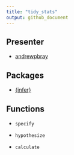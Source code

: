 ```yaml
---
title: "tidy_stats"
output: github_document
---
```


## Presenter

+ [andrewpbray](https://github.com/)

## Packages

+ [{infer}](andrewpbray/infer)

## Functions

+ `specify`

+ `hypothesize`

+ `calculate`
